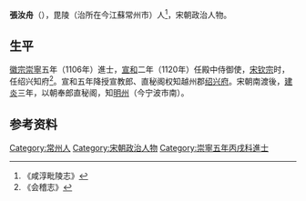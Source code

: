{{Otheruses|other=名为張汝舟的其他人物|張汝舟}}

'''張汝舟'''（{{bd|?||?|}}），毘陵（治所在今江蘇常州市）人<ref>《咸淳毗陵志》</ref>，宋朝政治人物。

== 生平 ==
[[徽宗|徽宗]][[崇寧|崇寧]]五年（1106年）進士，[[宣和_(北宋)|宣和]]二年（1120年）任殿中侍御使，[[宋钦宗|宋钦宗]]时，任绍兴知府<ref>《会稽志》</ref>。宣和五年降授宣教郎、直秘阁权知越州郡[[绍兴府|绍兴府]]。宋朝南渡後，[[建炎|建炎]]三年，以朝奉郎直秘阁，知[[明州_(开元)|明州]]（今宁波市南）。

== 参考资料 ==
{{reflist}}

{{Authority control}}

{{DEFAULTSORT:Zhang张}}
[[Category:常州人|Category:常州人]]
[[Category:宋朝政治人物|Category:宋朝政治人物]]
[[Category:崇寧五年丙戌科進士|Category:崇寧五年丙戌科進士]]


{{宋朝人物小作品}}